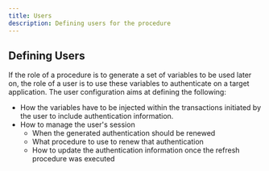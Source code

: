 ```yaml
---
title: Users
description: Defining users for the procedure
---
```


## Defining Users

If the role of a procedure is to generate a set of variables to be used later on, the role of a user is to use these variables to authenticate on a target application. The user configuration aims at defining the following:

- How the variables have to be injected within the transactions initiated by the user to include authentication information.
- How to manage the user's session
    - When the generated authentication should be renewed
    - What procedure to use to renew that authentication
    - How to update the authentication information once the refresh procedure was executed